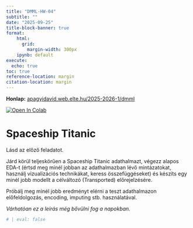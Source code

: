 ```yaml
---
title: "DMML-HW-04"
subtitle: ""
date: "2025-09-25"
title-block-banner: true
format:
    html:
      grid: 
        margin-width: 300px
    ipynb: default
execute:
  echo: true
toc: true
reference-location: margin
citation-location: margin
---
```

<strong>Honlap:</strong> [apagyidavid.web.elte.hu/2025-2026-1/dmml](https://apagyidavid.web.elte.hu/2025-2026-1/dmml){target="_blank"}

<a target="_blank" href="https://colab.research.google.com/github/dapagyi/dmml-web/blob/gh-pages/notebooks/dmml-hw-04.ipynb"><img src="https://colab.research.google.com/assets/colab-badge.svg" alt="Open In Colab"/></a>

# Spaceship Titanic

Lásd az előző feladatot.

Járd körül teljeskörűen a Spaceship Titanic adathalmazt, végezz alapos EDA-t (értsd meg minél jobban az adathalmazban lévő mintázatokat, használj vizualizációs technikákat, keress összefüggéseket) és készíts egy minél jobb modellt a célváltozó (Transported) előrejelzésére.

Próbálj meg minél jobb eredményt elérni a teszt adathalmazon előfeldolgozás, encoding, imputing stb. használatával.

_Várhatóan ez a leírás még bővülni fog a napokban._

```python
# | eval: false


```

